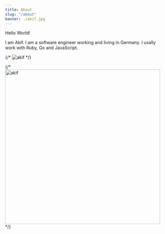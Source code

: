 ```yaml
---
title: About
slug: "/about"
banner: ./akif.jpg
---
```


Hello World!

I am Akif. I am a software engineer working and living in Germany. I usally work with Ruby, Go and JavaScript.

{/* ![akif](./akif.jpg) */}

{/* <img src="akif.jpg" alt="akif" width="500" height="500"> */}

